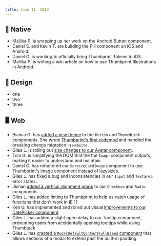```yaml
---
title: June 11, 2019
---
```


## 📱 Native

-   Mallika P. is wrapping up her work on the Android Button component.
-   Daniel S. and Kevin T. are building the Pill component on iOS and Android.
-   Daniel O. is working to officially bring Thumbprint Tokens to iOS. 
-   Mallika P. is writing a wiki article on how to use Thumbprint Illustrations in Android.

## 🍭 Design

-   one
-   two
-   three

## 🖥 Web

-   Bianca G. has [added a new theme](https://github.com/thumbtack/thumbprint/issues/89) to the `Button` and `ThemedLink` components. She wrote [Thumbprint's first codemod](https://github.com/thumbtack/thumbprint/tree/master/packages/thumbprint-codemods) and handled the breaking change migration in `website`.
-   Giles L. is rolling out [size changes to our Avatar component](https://github.com/thumbtack/thumbprint/issues/25).
-   Tom G. is simplifying the DOM that the the `Image` component outputs, making it easier to understand and maintain.
-   Daniel O. has refactored our `ServiceCardImage` component to use [Thumbprint's Image component](https://thumbprint.design/components/image/react/) instead of [lazysizes](https://github.com/aFarkas/lazysizes).
-   Giles L. has fixed a bug and inconsistencies in our `Input` and `Textarea` error states.
-   Jichan [added a vertical alignment props](https://github.com/thumbtack/thumbprint/pull/270) to our `Checkbox` and `Radio` components.
-   Giles L. has added linting to Thumbprint to help us catch usage of functions that don't work in IE 11.
-   Ken U. has implemented and rolled out visual [improvements to our DatePicker component](https://github.com/thumbtack/thumbprint/pull/250).
-   Giles L. has added a slight open delay to our Tooltip component, preventing users from accidentally opening tooltips while using Thumbtack.
-   Giles L. has [created a `ModalDefaultContentFullBleed` component](https://thumbprint.design/components/modal-default/react/#example-full-bleed-modal) that allows sections of a modal to extend past the built-in padding.
